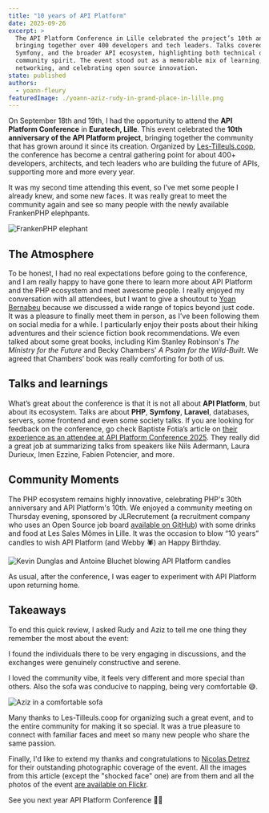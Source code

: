 ```yaml
---
title: "10 years of API Platform"
date: 2025-09-26
excerpt: >
  The API Platform Conference in Lille celebrated the project’s 10th anniversary,
  bringing together over 400 developers and tech leaders. Talks covered PHP,
  Symfony, and the broader API ecosystem, highlighting both technical depth and
  community spirit. The event stood out as a memorable mix of learning,
  networking, and celebrating open source innovation.
state: published
authors:
  - yoann-fleury
featuredImage: ./yoann-aziz-rudy-in-grand-place-in-lille.png
---
```





On September 18th and 19th, I had the opportunity to attend the **API Platform Conference** in
**Euratech, Lille**. This event celebrated the **10th anniversary of the API
Platform project**, bringing together the community that has grown around it
since its creation. Organized by [Les-Tilleuls.coop](https://les-tilleuls.coop),
the conference has become a central gathering point for about 400+ developers,
architects, and tech leaders who are building the future of APIs, supporting
more and more every year.

It was my second time attending this event, so I’ve met some people I already
knew, and some new faces. It was really great to meet the community again and
see so many people with the newly available FrankenPHP elephpants.

![FrankenPHP elephant](./frankenphp-elephant.jpg)

## The Atmosphere

To be honest, I had no real expectations before going to the conference, and I am
really happy to have gone there to learn more about API Platform and the PHP
ecosystem and meet awesome people. I really enjoyed my conversation with all
attendees, but I want to give a shoutout to [Yoan Bernabeu](https://www.linkedin.com/in/yoan-bernabeu/)
because we discussed a wide range of topics beyond just code. It was a pleasure
to finally meet them in person, as I've been following them on social media for a
while. I particularly enjoy their posts about their hiking adventures and their
science fiction book recommendations. We even talked about some great books,
including Kim Stanley Robinson's *The Ministry for the Future* and Becky
Chambers' *A Psalm for the Wild-Built*. We agreed that Chambers’ book was really
comforting for both of us.

## Talks and learnings

What’s great about the conference is that it is not all about **API Platform**,
but about its ecosystem. Talks are about **PHP**, **Symfony**, **Laravel**,
databases, servers, some frontend and even some society talks.
If you are looking for feedback on the conference, go check Baptiste Fotia’s
article on [their experience as an attendee at API Platform Conference 2025](https://www.linkedin.com/pulse/mon-retour-sur-lapi-platform-conference-2025-baptiste-fotia-llqof/).
They really did a great job at summarizing talks from speakers like Nils Adermann,
Laura Durieux, Imen Ezzine, Fabien Potencier, and more.

## Community Moments

The PHP ecosystem remains highly innovative, celebrating PHP's 30th anniversary
and API Platform's 10th. We enjoyed a community meeting on Thursday evening,
sponsored by JLRecrutement (a recruitment company who uses an Open Source job
board [available on GitHub](https://github.com/jlondiche/job-board-php)) with
some drinks and food at Les Sales Mômes in Lille. It was the occasion to blow
“10 years” candles to wish API Platform (and Webby 🕷️) an Happy Birthday.

![Kevin Dunglas and Antoine Bluchet blowing API Platform candles](kevin-dunglas-and-antoine-bluchet-blowing-api-platform-candles.jpg)

As usual, after the conference, I was eager to experiment with API Platform upon
returning home.

## Takeaways

To end this quick review, I asked Rudy and Aziz to tell me one thing they remember the
most about the event:


<PersonQuote person="rudy-baer">I found the individuals there to be very engaging
in discussions, and the exchanges were genuinely constructive and serene.</PersonQuote>

<PersonQuote person="aziz-ouertani" class="flex-row-reverse">I loved the
community vibe, it feels very different and more special than others. Also the
sofa was conducive to napping, being very comfortable 😅.</PersonQuote>

![Aziz in a comfortable sofa](aziz-in-a-sofa.jpg)

Many thanks to Les-Tilleuls.coop for organizing such a great event, and to the
entire community for making it so special. It was a true pleasure to connect
with familiar faces and meet so many new people who share the same passion.

Finally, I'd like to extend my thanks and congratulations to [Nicolas Detrez](https://www.linkedin.com/in/nclsdtrz/)
for their outstanding photographic coverage of the event. All the images from
this article (except the "shocked face" one) are from them and all the photos of the event [are available on Flickr](https://www.flickr.com/photos/194052559@N02/albums/72177720329148577).

See you next year API Platform Conference 👋🏻
